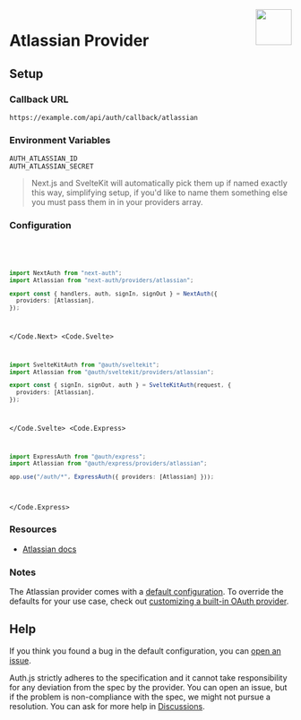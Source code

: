 
<img align="right" src="/img/providers/atlassian.svg" width="64" height="64" />

# Atlassian Provider

## Setup

### Callback URL

```
https://example.com/api/auth/callback/atlassian
```

### Environment Variables

```
AUTH_ATLASSIAN_ID
AUTH_ATLASSIAN_SECRET
```

> Next.js and SvelteKit will automatically pick them up if named exactly this way, simplifying
> setup, if you'd like to name them something else you must pass them in in your providers array.

### Configuration

<Code>
  <Code.Next>

```ts filename="/auth.ts"
import NextAuth from "next-auth";
import Atlassian from "next-auth/providers/atlassian";

export const { handlers, auth, signIn, signOut } = NextAuth({
  providers: [Atlassian],
});
```

  </Code.Next>
  <Code.Svelte>

```ts filename="/auth.ts"
import SvelteKitAuth from "@auth/sveltekit";
import Atlassian from "@auth/sveltekit/providers/atlassian";

export const { signIn, signOut, auth } = SvelteKitAuth(request, {
  providers: [Atlassian],
});
```

  </Code.Svelte>
  <Code.Express>

```ts filename="/src/app.ts"
import ExpressAuth from "@auth/express";
import Atlassian from "@auth/express/providers/atlassian";

app.use("/auth/*", ExpressAuth({ providers: [Atlassian] }));
```

  </Code.Express>
</Code>

### Resources

- [Atlassian docs](https://developer.atlassian.com/server/jira/platform/oauth/)

### Notes

The Atlassian provider comes with a [default configuration](https://github.com/nextauthjs/next-auth/blob/main/packages/core/src/providers/atlassian.ts). To override the defaults for your use case, check out [customizing a built-in OAuth provider](https://authjs.dev/guides/providers/custom-provider#override-default-options).

## Help

If you think you found a bug in the default configuration, you can [open an issue](https://authjs.dev/new/provider-issue).

Auth.js strictly adheres to the specification and it cannot take responsibility for any deviation from
the spec by the provider. You can open an issue, but if the problem is non-compliance with the spec,
we might not pursue a resolution. You can ask for more help in [Discussions](https://authjs.dev/new/github-discussions).
